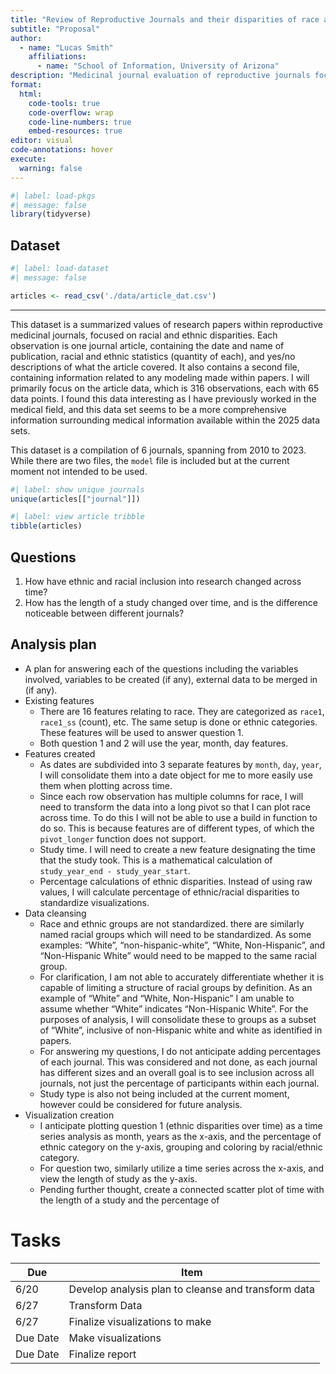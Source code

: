 ```yaml
---
title: "Review of Reproductive Journals and their disparities of race and ethnicity"
subtitle: "Proposal"
author: 
  - name: "Lucas Smith"
    affiliations:
      - name: "School of Information, University of Arizona"
description: "Medicinal journal evaluation of reproductive journals focusing on racial and ethnic disparities. With this research, I plan to review the disparities of race and ethnicity in medical articles over time, as well as across journals. I hypothesize that the disparity does change and decrease as time increases."
format:
  html:
    code-tools: true
    code-overflow: wrap
    code-line-numbers: true
    embed-resources: true
editor: visual
code-annotations: hover
execute:
  warning: false
---
```


```r
#| label: load-pkgs
#| message: false
library(tidyverse)
```

## Dataset

```r
#| label: load-dataset
#| message: false

articles <- read_csv('./data/article_dat.csv')

```

------------------------------------------------------------------------

This dataset is a summarized values of research papers within reproductive medicinal journals, focused on racial and ethnic disparities. Each observation is one journal article, containing the date and name of publication, racial and ethnic statistics (quantity of each), and yes/no descriptions of what the article covered. It also contains a second file, containing information related to any modeling made within papers. I will primarily focus on the article data, which is 316 observations, each with 65 data points. I found this data interesting as I have previously worked in the medical field, and this data set seems to be a more comprehensive information surrounding medical information available within the 2025 data sets.

This dataset is a compilation of 6 journals, spanning from 2010 to 2023. While there are two files, the `model` file is included but at the current moment not intended to be used.

```r
#| label: show unique journals
unique(articles[["journal"]])
```

```r
#| label: view article tribble
tibble(articles)
```

## Questions

1.  How have ethnic and racial inclusion into research changed across time?
2.  How has the length of a study changed over time, and is the difference noticeable between different journals?

## Analysis plan

-   A plan for answering each of the questions including the variables involved, variables to be created (if any), external data to be merged in (if any).
-   Existing features
    -   There are 16 features relating to race. They are categorized as `race1`, `race1_ss` (count), etc. The same setup is done or ethnic categories. These features will be used to answer question 1.
    -   Both question 1 and 2 will use the year, month, day features.
-   Features created
    -   As dates are subdivided into 3 separate features by `month`, `day`, `year`, I will consolidate them into a date object for me to more easily use them when plotting across time.
    -   Since each row observation has multiple columns for race, I will need to transform the data into a long pivot so that I can plot race across time. To do this I will not be able to use a build in function to do so. This is because features are of different types, of which the `pivot_longer` function does not support.
    -   Study time. I will need to create a new feature designating the time that the study took. This is a mathematical calculation of `study_year_end - study_year_start`.
    -   Percentage calculations of ethnic disparities. Instead of using raw values, I will calculate percentage of ethnic/racial disparities to standardize visualizations.
-   Data cleansing
    -   Race and ethnic groups are not standardized. there are similarly named racial groups which will need to be standardized. As some examples: "White", "non-hispanic-white", "White, Non-Hispanic", and "Non-Hispanic White" would need to be mapped to the same racial group.
    -   For clarification, I am not able to accurately differentiate whether it is capable of limiting a structure of racial groups by definition. As an example of "White" and "White, Non-Hispanic" I am unable to assume whether "White" indicates "Non-Hispanic White". For the purposes of analysis, I will consolidate these to groups as a subset of "White", inclusive of non-Hispanic white and white as identified in papers.
    -   For answering my questions, I do not anticipate adding percentages of each journal. This was considered and not done, as each journal has different sizes and an overall goal is to see inclusion across all journals, not just the percentage of participants within each journal.
    -   Study type is also not being included at the current moment, however could be considered for future analysis.
-   Visualization creation
    -   I anticipate plotting question 1 (ethnic disparities over time) as a time series analysis as month, years as the x-axis, and the percentage of ethnic category on the y-axis, grouping and coloring by racial/ethnic category.
    -   For question two, similarly utilize a time series across the x-axis, and view the length of study as the y-axis.
    -   Pending further thought, create a connected scatter plot of time with the length of a study and the percentage of

# Tasks

| Due      | Item                                                |
|----------|-----------------------------------------------------|
| 6/20     | Develop analysis plan to cleanse and transform data |
| 6/27     | Transform Data                                      |
| 6/27     | Finalize visualizations to make                     |
| Due Date | Make visualizations                                 |
| Due Date | Finalize report                                     |
